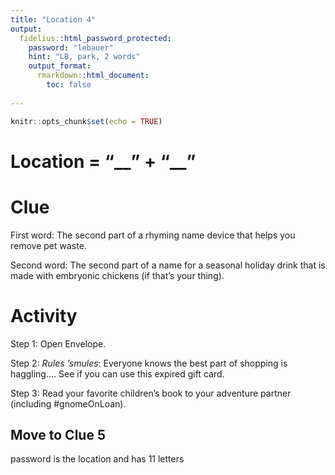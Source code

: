 ```yaml
---
title: "Location 4"
output:
  fidelius::html_password_protected:
    password: "lebauer"
    hint: "LB, park, 2 words"
    output_format: 
      rmarkdown::html_document:
        toc: false
      
---
```


```r
knitr::opts_chunk$set(echo = TRUE)
```


# Location = "\_\_" + "\_\_"

# Clue

First word: The second part of a rhyming name device that helps you remove pet waste.

Second word: The second part of a name for a seasonal holiday drink that is made with embryonic chickens (if that's your thing).



# Activity

Step 1: Open Envelope.    

Step 2: _Rules 'smules_: Everyone knows the best part of shopping is haggling.... See if you can use this expired gift card.  

Step 3: Read your favorite children's book to your adventure partner (including #gnomeOnLoan).


## Move to Clue 5
password is the location and has 11 letters
